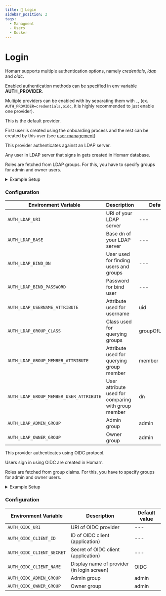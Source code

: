 ```yaml
---
title: 🙋 Login
sidebar_position: 2
tags:
  - Managment
  - Users
  - Docker
---
```



# Login

Homarr supports multiple authentication options, namely *credentials*, *ldap* and *oidc*.

Enabled authentication methods can be specified in env variable **AUTH_PROVIDER**. 

Multiple providers can be enabled with by separating them with `,`, (ex. `AUTH_PROVIDER=credentials,oidc`, it is highly recommended to just enable one provider).

<Tabs>
  <TabItem value="credentials" label="Credentials Provider" default>

This is the default provider. 

First user is created using the onboarding process and the rest can be created by this user (see [user management](./users))

  </TabItem>
  <TabItem value="ldap" label="LDAP provider">

This provider authenticates against an LDAP server. 

Any user in LDAP server that signs in gets created in Homarr database. 

Roles are fetched from LDAP groups. For this, you have to specify groups for admin and owner users.




<details>
  <summary>
  Example Setup
  </summary>
  <div>

In this setup we are using [lldap](https://github.com/lldap/lldap). Install your server using docker or [as a service](https://github.com/lldap/lldap/blob/main/example_configs/lldap.service).

Minimal configuration requires 4 env variables, LDAP URI, base, user and password for querying data.

There's more variables, but all have defaults corresponding to lldap defaults. These might need to be changed if you have different LDAP provider.

```
AUTH_PROVIDER="ldap"
AUTH_LDAP_URI="ldap://example.com:3890"
AUTH_LDAP_BASE="dc=example,dc=com" // Same as LLDAP_LDAP_BASE_DN
AUTH_LDAP_BIND_DN="uid=admin,ou=People,dc=example,dc=com"
AUTH_LDAP_BIND_PASSWORD="adminpass" // Same as LLDAP_LDAP_USER_PASS
```

In lldap, create a user and admin group, assign this user to admin group. You can log in using this user and he will be admin and owner.

  </div>
</details>


### Configuration

| Environment Variable                      | Description                                         | Default value      |
|-------------------------------------------|-----------------------------------------------------|--------------------|
| ``AUTH_LDAP_URI``                         | URI of your LDAP server                             | ---                |
| ``AUTH_LDAP_BASE``                        | Base dn of your LDAP server                         | ---                |
| ``AUTH_LDAP_BIND_DN``                     | User used for finding users and groups              | ---                |
| ``AUTH_LDAP_BIND_PASSWORD``               | Password for bind user                              | ---                |
| ``AUTH_LDAP_USERNAME_ATTRIBUTE``          | Attribute used for username                         | uid                |
| ``AUTH_LDAP_GROUP_CLASS``                 | Class used for querying groups                      | groupOfUniqueNames |
| ``AUTH_LDAP_GROUP_MEMBER_ATTRIBUTE``      | Attribute used for querying group member            | member             |
| ``AUTH_LDAP_GROUP_MEMBER_USER_ATTRIBUTE`` | User attribute used for comparing with group member | dn                 |
| ``AUTH_LDAP_ADMIN_GROUP``                 | Admin group                                         | admin              |
| ``AUTH_LDAP_OWNER_GROUP``                 | Owner group                                         | admin              |


  </TabItem>
  <TabItem value="oidc" label="OIDC provider">

This provider authenticates using OIDC protocol. 

Users sign in using OIDC are created in Homarr.

Roles are fetched from group claims. For this, you have to specify groups for admin and owner users.

<details>
  <summary>
  Example Setup
  </summary>
  <div>

In this example we will be using [Authelia](https://github.com/authelia/authelia). 

You can use any setup, but the simplest is [local](https://github.com/authelia/authelia/blob/master/examples/compose/local/authelia/configuration.yml). 
If using this configuration, note that by default user does have group *admins* but Homarr is looking for *admin*. You can fix it either in users_database.yml file or by setting AUTH_OIDC_ADMIN_GROUP in Homarr.

You also have to [enable OIDC in Authelia](https://www.authelia.com/configuration/identity-providers/open-id-connect/).

Create a client for homarr. To generate client secret you can [use authelia](https://www.authelia.com/integration/openid-connect/frequently-asked-questions/#how-do-i-generate-client-secrets). This is an example config:

```yaml
identity_providers:
  oidc:
    ...
    clients:
    - id: homarr
      secret: <secret_hash>
      public: false
      authorization_policy: one_factor
      redirect_uris:
      - https://example.com/api/auth/callback/oidc
      - http://localhost:3000/api/auth/callback/oidc
      scopes:
      - openid
      - groups
      - profile
      - email
      userinfo_signing_algorithm: none
      consent_mode: implicit # self hosted
```

In Homarr use following env variables.

```
AUTH_PROVIDER="oidc"
AUTH_OIDC_URI="https://auth.example.com"
AUTH_OIDC_CLIENT_SECRET="client_secret"
AUTH_OIDC_CLIENT_ID="homarr"
AUTH_OIDC_CLIENT_NAME="Authelia"
```

  </div>
</details>


### Configuration

| Environment Variable        | Description                                | Default value |
|-----------------------------|--------------------------------------------|---------------|
| ``AUTH_OIDC_URI``           | URI of OIDC provider                       | ---           |
| ``AUTH_OIDC_CLIENT_ID``     | ID of OIDC client (application)            | ---           |
| ``AUTH_OIDC_CLIENT_SECRET`` | Secret of OIDC client (application)        | ---           |
| ``AUTH_OIDC_CLIENT_NAME``   | Display name of provider (in login screen) | OIDC          |
| ``AUTH_OIDC_ADMIN_GROUP``   | Admin group                                | admin         |
| ``AUTH_OIDC_OWNER_GROUP``   | Owner group                                | admin         |


  </TabItem>
</Tabs>


